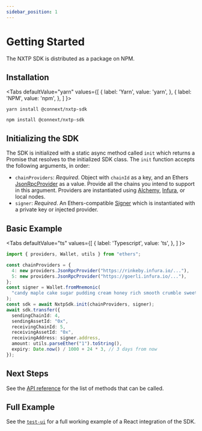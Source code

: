 ```yaml
---
sidebar_position: 1
---
```


# Getting Started

The NXTP SDK is distributed as a package on NPM.

## Installation


<Tabs
  defaultValue="yarn"
  values={[
    { label: 'Yarn', value: 'yarn', },
    { label: 'NPM', value: 'npm', },
  ]
}>
<TabItem value="yarn">

```shell
yarn install @connext/nxtp-sdk
```

</TabItem>
<TabItem value="npm">

```shell
npm install @connext/nxtp-sdk
```

</TabItem>
</Tabs>

## Initializing the SDK

The SDK is initialized with a static async method called `init` which returns a Promise that resolves to the initialized SDK class. The `init` function accepts the following arguments, in order:

- `chainProviders`: _Required_. Object with `chainId` as a key, and an Ethers [JsonRpcProvider](https://docs.ethers.io/v5/api/providers/jsonrpc-provider/) as a value. Provide all the chains you intend to support in this argument. Providers are instantiated using [Alchemy](https://www.alchemy.com), [Infura](https://infura.io), or local nodes.
- `signer`: _Required_. An Ethers-compatible [Signer](https://docs.ethers.io/v5/api/signer/) which is instantiated with a private key or injected provider.

## Basic Example

<Tabs
  defaultValue="ts"
  values={[
    { label: 'Typescript', value: 'ts', },
  ]
}>
<TabItem value="ts">

```ts
import { providers, Wallet, utils } from "ethers";

const chainProviders = {
  4: new providers.JsonRpcProvider("https://rinkeby.infura.io/..."),
  5: new providers.JsonRpcProvider("https://goerli.infura.io/..."),
};
const signer = Wallet.fromMnemonic(
  "candy maple cake sugar pudding cream honey rich smooth crumble sweet treat"
);
const sdk = await NxtpSdk.init(chainProviders, signer);
await sdk.transfer({
  sendingChainId: 4,
  sendingAssetId: "0x",
  receivingChainId: 5,
  receivingAssetId: "0x",
  receivingAddress: signer.address,
  amount: utils.parseEther("1").toString(),
  expiry: Date.now() / 1000 + 24 * 3, // 3 days from now
});
```

</TabItem>
</Tabs>

## Next Steps

See the [API reference](./api-reference) for the list of methods that can be called.

## Full Example

See the [`test-ui`](https://github.com/connext/nxtp/tree/main/packages/test-ui) for a full working example of a React integration of the SDK.
